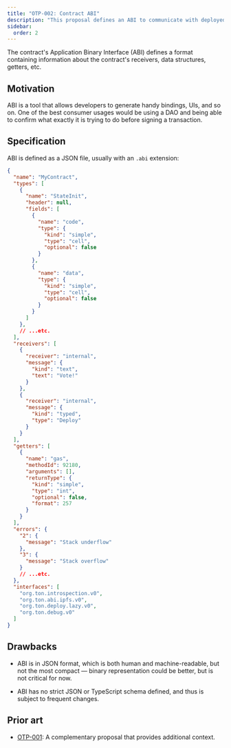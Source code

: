 ```yaml
---
title: "OTP-002: Contract ABI"
description: "This proposal defines an ABI to communicate with deployed smart contracts"
sidebar:
  order: 2
---
```


The contract's Application Binary Interface (ABI) defines a format containing information about the contract's receivers, data structures, getters, etc.

## Motivation

ABI is a tool that allows developers to generate handy bindings, UIs, and so on. One of the best consumer usages would be using a DAO and being able to confirm what exactly it is trying to do before signing a transaction.

## Specification

ABI is defined as a JSON file, usually with an `.abi` extension:

```json
{
  "name": "MyContract",
  "types": [
    {
      "name": "StateInit",
      "header": null,
      "fields": [
        {
          "name": "code",
          "type": {
            "kind": "simple",
            "type": "cell",
            "optional": false
          }
        },
        {
          "name": "data",
          "type": {
            "kind": "simple",
            "type": "cell",
            "optional": false
          }
        }
      ]
    },
    // ...etc.
  ],
  "receivers": [
    {
      "receiver": "internal",
      "message": {
        "kind": "text",
        "text": "Vote!"
      }
    },
    {
      "receiver": "internal",
      "message": {
        "kind": "typed",
        "type": "Deploy"
      }
    }
  ],
  "getters": [
    {
      "name": "gas",
      "methodId": 92180,
      "arguments": [],
      "returnType": {
        "kind": "simple",
        "type": "int",
        "optional": false,
        "format": 257
      }
    }
  ],
  "errors": {
    "2": {
      "message": "Stack underflow"
    },
    "3": {
      "message": "Stack overflow"
    }
    // ...etc.
  },
  "interfaces": [
    "org.ton.introspection.v0",
    "org.ton.abi.ipfs.v0",
    "org.ton.deploy.lazy.v0",
    "org.ton.debug.v0"
  ]
}
```

## Drawbacks

- ABI is in JSON format, which is both human and machine-readable, but not the most compact — binary representation could be better, but is not critical for now.

- ABI has no strict JSON or TypeScript schema defined, and thus is subject to frequent changes.

## Prior art

- [OTP-001](/ref/evolution/otp-001): A complementary proposal that provides additional context.
